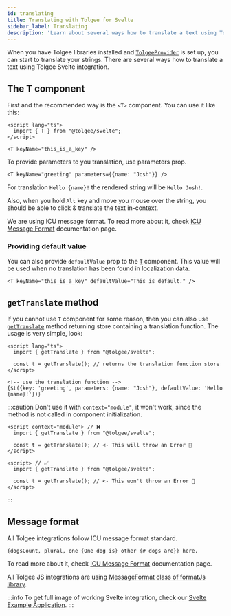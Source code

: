 ```yaml
---
id: translating
title: Translating with Tolgee for Svelte
sidebar_label: Translating
description: 'Learn about several ways how to translate a text using Tolgee Svelte integration: T-component and getTranslate method.'
---
```


When you have Tolgee libraries installed and [`TolgeeProvider`](/docs/web/svelte/api#tolgeeprovider) is set
up, you can start to translate your strings.
There are several ways how to translate a text using Tolgee Svelte integration.

## The T component

First and the recommended way is the `<T>` component. You can use it like this:

```svelte
<script lang="ts">
  import { T } from "@tolgee/svelte";
</script>

<T keyName="this_is_a_key" />
```

To provide parameters to you translation, use parameters prop.

```svelte
<T keyName="greeting" parameters={{name: "Josh"}} />
```

For translation `Hello {name}!` the rendered string will be `Hello Josh!`.

Also, when you hold `Alt` key and move you mouse over the string, you should be able to click & translate the text
in-context.

We are using ICU message format. To read more about it, check
[ICU Message Format](/docs/icu_message_format) documentation page.

### Providing default value

You can also provide `defaultValue` prop to the [`T`](/docs/web/svelte/api#t-component) component. This value will be used when no translation
has been found in localization data.

```svelte
<T keyName="this_is_a_key" defaultValue="This is default." />
```

## `getTranslate` method

If you cannot use `T` component for some reason, then you can also use
[`getTranslate`](/docs/web/svelte/api#gettranslate-function) method returning store containing
a translation function. The usage is very simple, look:

```svelte
<script lang="ts">
  import { getTranslate } from "@tolgee/svelte";

  const t = getTranslate(); // returns the translation function store
</script>

<!-- use the translation function -->
{$t({key: 'greeting', parameters: {name: "Josh"}, defaultValue: 'Hello {name}!'})}
```

:::caution
Don't use it with `context="module"`, it won't work, since the method is not called in component initialization.

```
<script context="module"> // ❌
  import { getTranslate } from "@tolgee/svelte";

  const t = getTranslate(); // <- This will throw an Error 🚨
</script>
```

```
<script> // ✅
  import { getTranslate } from "@tolgee/svelte";

  const t = getTranslate(); // <- This won't throw an Error 🎉
</script>
```

:::

## Message format

All Tolgee integrations follow ICU message format standard.

`{dogsCount, plural, one {One dog is} other {# dogs are}} here.`

To read more about it, check
[ICU Message Format](/docs/icu_message_format) documentation page.

All Tolgee JS integrations are using [MessageFormat class of formatJs library](https://formatjs.io/docs/intl-messageformat/).

:::info
To get full image of working Svelte integration, check our [Svelte Example Application](https://github.com/tolgee/svelte-example).
:::
